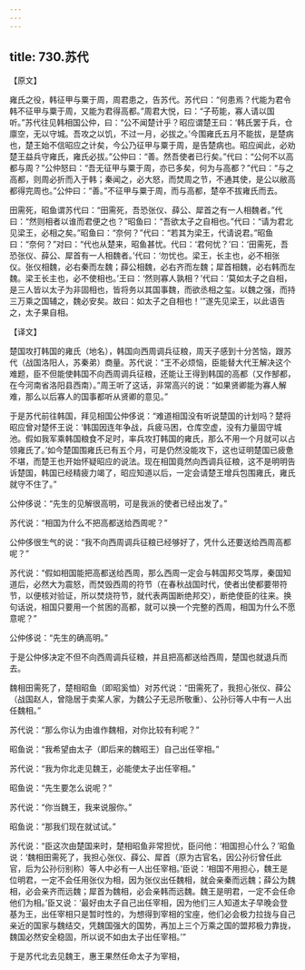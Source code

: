 ```yaml
---
---
---
```

title: 730.苏代
---



【原文】

雍氏之役，韩征甲与粟于周，周君患之，告苏代。苏代曰：“何患焉？代能为君令韩不征甲与粟于周，又能为君得高都。”周君大悦，曰：“子苟能，寡人请以国听。”苏代往见韩相国公仲，曰：“公不闻楚计乎？昭应谓楚王曰：‘韩氏罢于兵，仓廪空，无以守城。吾攻之以饥，不过一月，必拔之。’今围雍氏五月不能拔，是楚病也，楚王始不信昭应之计矣，今公乃征甲与粟于周，是告楚病也。昭应闻此，必劝楚王益兵守雍氏，雍氏必拔。”公仲曰：“善。然吾使者已行矣。”代曰：“公何不以高都与周？”公仲怒曰：“吾无征甲与粟于周，亦已多矣，何为与高都？”代曰：“与之高都，则周必折而入于韩；秦闻之，必大怒，而焚周之节，不通其使，是公以敝高都得完周也。”公仲曰：“善。”不征甲与粟于周，而与高都，楚卒不拔雍氏而去。

田需死，昭鱼谓苏代曰：“田需死，吾恐张仪、薛公、犀首之有一人相魏者。”代曰：“然则相者以谁而君便之也？”昭鱼曰：“吾欲太子之自相也。”代曰：“请为君北见梁王，必相之矣。”昭鱼曰：“奈何？”代曰：“若其为梁王，代请说君。”昭鱼曰：“奈何？”对曰：“代也从楚来，昭鱼甚忧。代曰：‘君何忧？’曰：‘田需死，吾恐张仪、薛公、犀首有一人相魏者。’代曰：‘勿忧也。梁王，长主也，必不相张仪。张仪相魏，必右秦而左魏；薛公相魏，必右齐而左魏；犀首相魏，必右韩而左魏。梁王长主也，必不使相也。’王曰：‘然则寡人孰相？’代曰：‘莫如太子之自相，是三人皆以太子为非固相也，皆将务以其国事魏，而欲丞相之玺。以魏之强，而持三万乘之国辅之，魏必安矣。故曰：如太子之自相也！’”遂先见梁王，以此语告之，太子果自相。

【译文】

楚国攻打韩国的雍氏（地名），韩国向西周调兵征粮，周天子感到十分苦恼，跟苏代（战国洛阳人，苏秦弟）商量。苏代说：“王不必烦恼，臣能替大代王解决这个难题，臣不但能使韩国不向西周调兵征粮，还能让王得到韩国的高都（又作郜都，在今河南省洛阳县西南）。”周王听了这话，非常高兴的说：“如果贤卿能为寡人解难，那么以后寡人的国事都听从贤卿的意见。”

于是苏代前往韩国，拜见相国公仲侈说：“难道相国没有听说楚国的计划吗？楚将昭应曾对楚怀王说：‘韩国因连年争战，兵疲马困，仓库空虚，没有力量固守城池。假如我军乘韩国粮食不足时，率兵攻打韩国的雍氏，那么不用一个月就可以占领雍氏了。’如今楚国围雍氏已有五个月，可是仍然没能攻下，这也证明楚国已疲惫不堪，而楚王也开始怀疑昭应的说法。现在相国竟然向西调兵征粮，这不是明明告诉楚国，韩国已经精疲力竭了，昭应知道以后，一定会请楚王增兵包围雍氏，雍氏就守不住了。”

公仲侈说：“先生的见解很高明，可是我派的使者已经出发了。”

苏代说：“相国为什么不把高都送给西周呢？”

公仲侈很生气的说：“我不向西周调兵征粮已经够好了，凭什么还要送给西周高都呢？”

苏代说：“假如相国能把高都送给西周，那么西周一定会与韩国邦交笃厚，秦国知道后，必然大为震怒，而焚毁西周的符节（在春秋战国时代，使者出使都要带符节，以便核对验证，所以焚烧符节，就代表两国断绝邦交），断绝使臣的往来。换句话说，相国只要用一个贫困的高都，就可以换一个完整的西周，相国为什么不愿意呢？”

公仲侈说：“先生的确高明。”

于是公仲侈决定不但不向西周调兵征粮，并且把高都送给西周，楚国也就退兵而去。

魏相田需死了，楚相昭鱼（即昭奚恤）对苏代说：“田需死了，我担心张仪、薛公（战国赵人，曾隐居于卖桨人家，为魏公子无忌所敬重）、公孙衍等人中有一人出任魏相。”

苏代说：“那么你认为由谁作魏相，对你比较有利呢？”

昭鱼说：“我希望由太子（即后来的魏昭王）自己出任宰相。”

苏代说：“我为你北走见魏王，必能使太子出任宰相。”

昭鱼说：“先生要怎么说呢？”

苏代说：“你当魏王，我来说服你。”

昭鱼说：“那我们现在就试试。”

苏代说：“臣这次由楚国来时，楚相昭鱼非常担忧，臣问他：‘相国担心什么？’昭鱼说：‘魏相田需死了，我担心张仪、薛公、犀首（原为古官名，因公孙衍曾任此官，后为公孙衍别称）等人中必有一人出任宰相。’臣说：‘相国不用担心，魏王是位明君，一定不会任用张仪为相，因为张仪出任魏相，就会亲秦而远魏；薛公为魏相，必会亲齐而远魏；犀首为魏相，必会亲韩而远魏。魏王是明君，一定不会任命他们为相。’臣又说：‘最好由太子自己出任宰相，因为他们三人知道太子早晚会登基为王，出任宰相只是暂时性的，为想得到宰相的宝座，他们必会极力拉拢与自己亲近的国家与魏结交，凭魏国强大的国势，再加上三个万乘之国的盟邦极力靠拢，魏国必然安全稳固，所以说不如由太子出任宰相。’”

于是苏代北去见魏王，惠王果然任命太子为宰相，